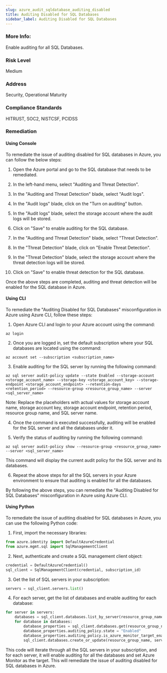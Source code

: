 ```yaml
---
slug: azure_audit_sqldatabase_auditing_disabled
title: Auditing Disabled for SQL Databases
sidebar_label: Auditing Disabled for SQL Databases
---
```


### More Info:

Enable auditing for all SQL Databases.

### Risk Level

Medium

### Address

Security, Operational Maturity

### Compliance Standards

HITRUST, SOC2, NISTCSF, PCIDSS
### Remediation

#### Using Console

To remediate the issue of auditing disabled for SQL databases in Azure, you can follow the below steps:

1. Open the Azure portal and go to the SQL database that needs to be remediated.

2. In the left-hand menu, select "Auditing and Threat Detection".

3. In the "Auditing and Threat Detection" blade, select "Audit logs".

4. In the "Audit logs" blade, click on the "Turn on auditing" button.

5. In the "Audit logs" blade, select the storage account where the audit logs will be stored.

6. Click on "Save" to enable auditing for the SQL database.

7. In the "Auditing and Threat Detection" blade, select "Threat Detection".

8. In the "Threat Detection" blade, click on "Enable Threat Detection".

9. In the "Threat Detection" blade, select the storage account where the threat detection logs will be stored.

10. Click on "Save" to enable threat detection for the SQL database.

Once the above steps are completed, auditing and threat detection will be enabled for the SQL database in Azure.

#### Using CLI

To remediate the "Auditing Disabled for SQL Databases" misconfiguration in Azure using Azure CLI, follow these steps:

1. Open Azure CLI and login to your Azure account using the command:
```
az login
```
2. Once you are logged in, set the default subscription where your SQL databases are located using the command:
```
az account set --subscription <subscription_name>
```
3. Enable auditing for the SQL server by running the following command:
```
az sql server audit-policy update --state Enabled --storage-account <storage_account_name> --storage-key <storage_account_key> --storage-endpoint <storage_account_endpoint> --retention-days <retention_period> --resource-group <resource_group_name> --server <sql_server_name>
```
Note: Replace the placeholders with actual values for storage account name, storage account key, storage account endpoint, retention period, resource group name, and SQL server name.

4. Once the command is executed successfully, auditing will be enabled for the SQL server and all the databases under it.

5. Verify the status of auditing by running the following command:
```
az sql server audit-policy show --resource-group <resource_group_name> --server <sql_server_name>
```
This command will display the current audit policy for the SQL server and its databases.

6. Repeat the above steps for all the SQL servers in your Azure environment to ensure that auditing is enabled for all the databases. 

By following the above steps, you can remediate the "Auditing Disabled for SQL Databases" misconfiguration in Azure using Azure CLI.

#### Using Python

To remediate the issue of auditing disabled for SQL databases in Azure, you can use the following Python code:

1. First, import the necessary libraries:

```python
from azure.identity import DefaultAzureCredential
from azure.mgmt.sql import SqlManagementClient
```

2. Next, authenticate and create a SQL management client object:

```python
credential = DefaultAzureCredential()
sql_client = SqlManagementClient(credential, subscription_id)
```

3. Get the list of SQL servers in your subscription:

```python
servers = sql_client.servers.list()
```

4. For each server, get the list of databases and enable auditing for each database:

```python
for server in servers:
    databases = sql_client.databases.list_by_server(resource_group_name, server.name)
    for database in databases:
        database_properties = sql_client.databases.get(resource_group_name, server.name, database.name)
        database_properties.auditing_policy.state = "Enabled"
        database_properties.auditing_policy.is_azure_monitor_target_enabled = True
        sql_client.databases.create_or_update(resource_group_name, server.name, database.name, database_properties)
```

This code will iterate through all the SQL servers in your subscription, and for each server, it will enable auditing for all the databases and set Azure Monitor as the target. This will remediate the issue of auditing disabled for SQL databases in Azure.



